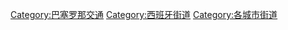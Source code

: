 {{Commons cat|Streets in Barcelona}}
[[Category:巴塞罗那交通|Category:巴塞罗那交通]]
[[Category:西班牙街道|Category:西班牙街道]]
[[Category:各城市街道|Category:各城市街道]]
